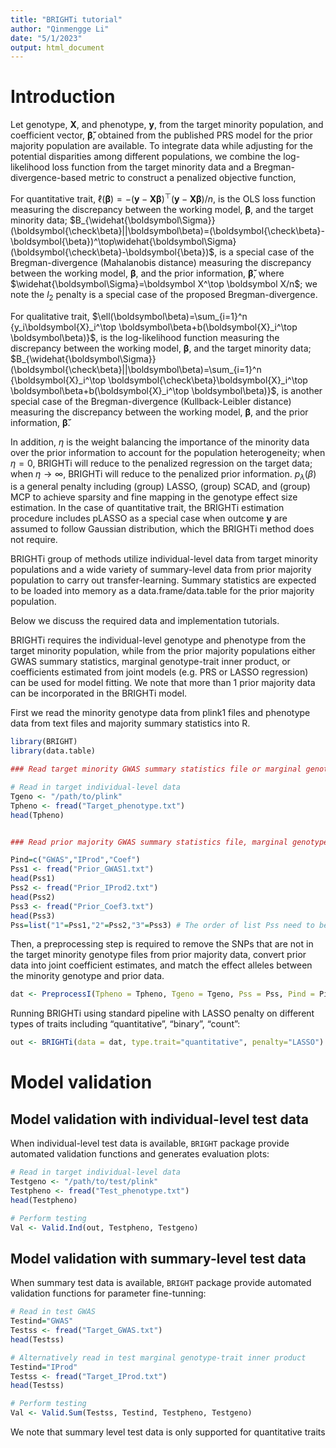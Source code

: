 ```yaml
---
title: "BRIGHTi tutorial"
author: "Qinmengge Li"
date: "5/1/2023"
output: html_document
---
```


# Introduction

\subsection{BRIGHTi with individual-level data} \label{sec: BRIGHTi}
Let genotype, $\boldsymbol X$, and phenotype, $\boldsymbol y$, from the target minority population, and coefficient vector, $\boldsymbol{\check\beta}$, obtained from the published PRS model for the prior majority population are available. To integrate data while adjusting for the potential disparities among different populations, we combine the log-likelihood loss function from the target minority data and a Bregman-divergence-based metric to construct a penalized objective function,
\begin{align}
Q_{BRIGHTi}(\boldsymbol\beta) = -\ell(\boldsymbol\beta)+\eta B_{\widehat{\boldsymbol\Sigma}}(\boldsymbol{\check\beta}||\boldsymbol\beta)+p_{\lambda}(\boldsymbol\beta).\label{eq: BRIGHTi}
\end{align}

For quantitative trait, $\ell(\boldsymbol\beta)=-(\boldsymbol y-\boldsymbol X\boldsymbol{\beta})^\top(\boldsymbol y-\boldsymbol X\boldsymbol{\beta})/n$, is the OLS loss function measuring the discrepancy between the working model, $\boldsymbol\beta$, and the target minority data; $B_{\widehat{\boldsymbol\Sigma}}(\boldsymbol{\check\beta}||\boldsymbol\beta)=(\boldsymbol{\check\beta}-\boldsymbol{\beta})^\top\widehat{\boldsymbol\Sigma}(\boldsymbol{\check\beta}-\boldsymbol{\beta})$, is a special case of the Bregman-divergence (Mahalanobis distance) measuring the discrepancy between the working model, $\boldsymbol\beta$, and the prior information, $\boldsymbol{\check\beta}$, where $\widehat{\boldsymbol\Sigma}=\boldsymbol X^\top \boldsymbol X/n$; we note the $l_2$ penalty is a special case of the proposed Bregman-divergence. 

For qualitative trait, $\ell(\boldsymbol\beta)=\sum_{i=1}^n {y_i\boldsymbol{X}_i^\top \boldsymbol\beta+b(\boldsymbol{X}_i^\top \boldsymbol\beta)}$, is the log-likelihood function measuring the discrepancy between the working model, $\boldsymbol\beta$, and the target minority data; $B_{\widehat{\boldsymbol\Sigma}}(\boldsymbol{\check\beta}||\boldsymbol\beta)=\sum_{i=1}^n {\boldsymbol{X}_i^\top \boldsymbol{\check\beta}\boldsymbol{X}_i^\top \boldsymbol\beta+b(\boldsymbol{X}_i^\top \boldsymbol\beta)}$, is another special case of the Bregman-divergence (Kullback-Leibler distance) measuring the discrepancy between the working model, $\boldsymbol\beta$, and the prior information, $\boldsymbol{\check\beta}$.

In addition, $\eta$ is the weight balancing the importance of the minority data over the prior information to account for the population heterogeneity; when $\eta=0$, BRIGHTi will reduce to the penalized regression on the target data; when $\eta\rightarrow\infty$, BRIGHTi will reduce to the penalized prior information. $p_{\lambda}(\beta)$ is a general penalty including (group) LASSO, (group) SCAD, and (group) MCP to achieve sparsity and fine mapping in the genotype effect size estimation. In the case of quantitative trait, the BRIGHTi estimation procedure includes pLASSO \citep{jiang2016variable} as a special case when outcome $\boldsymbol y$ are assumed to follow Gaussian distribution, which the BRIGHTi method does not require.

BRIGHTi group of methods utilize individual-level data from target minority populations and a wide variety of summary-level data from prior majority population to carry out transfer-learning.
Summary statistics are expected to be loaded into memory as a data.frame/data.table for the prior majority population. 

Below we discuss the required data and implementation tutorials.

BRIGHTi requires the individual-level genotype and phenotype from the target minority population, while from the prior majority populations either GWAS summary statistics, marginal genotype-trait inner product, or coefficients estimated from joint models (e.g. PRS or LASSO regression) can be used for model fitting. We note that more than 1 prior majority data can be incorporated in the BRIGHTi model.

First we read the minority genotype data from plink1 files and phenotype data from text files and majority summary statistics into R.


```r
library(BRIGHT)
library(data.table)

### Read target minority GWAS summary statistics file or marginal genotype-trait inner product file###

# Read in target individual-level data
Tgeno <- "/path/to/plink"
Tpheno <- fread("Target_phenotype.txt")
head(Tpheno)


### Read prior majority GWAS summary statistics file, marginal genotype-trait inner product, or joint coefficient estimates, more than 1 prior majority data can be read in###

Pind=c("GWAS","IProd","Coef")
Pss1 <- fread("Prior_GWAS1.txt")
head(Pss1)
Pss2 <- fread("Prior_IProd2.txt")
head(Pss2)
Pss3 <- fread("Prior_Coef3.txt")
head(Pss3)
Pss=list("1"=Pss1,"2"=Pss2,"3"=Pss3) # The order of list Pss need to be matched with Pind
```

Then, a preprocessing step is required to remove the SNPs that are not in the target minority genotype files from prior majority data, convert prior data into joint coefficient estimates, and match the effect alleles between the minority genotype and prior data.

```r
dat <- PreprocessI(Tpheno = Tpheno, Tgeno = Tgeno, Pss = Pss, Pind = Pind)
```

Running BRIGHTi using standard pipeline with LASSO penalty on different types of traits including "quantitative", "binary", "count": 
```r
out <- BRIGHTi(data = dat, type.trait="quantitative", penalty="LASSO")
```

# Model validation
## Model validation with individual-level test data
When individual-level test data is available, `BRIGHT` package provide automated validation functions and generates evaluation plots:

```r
# Read in target individual-level data
Testgeno <- "/path/to/test/plink"
Testpheno <- fread("Test_phenotype.txt")
head(Testpheno)

# Perform testing
Val <- Valid.Ind(out, Testpheno, Testgeno)
```

## Model validation with summary-level test data
When summary test data is available, `BRIGHT` package provide automated validation functions for parameter fine-tunning:

```r
# Read in test GWAS
Testind="GWAS"
Testss <- fread("Target_GWAS.txt")
head(Testss)

# Alternatively read in test marginal genotype-trait inner product
Testind="IProd"
Testss <- fread("Target_IProd.txt")
head(Testss)

# Perform testing
Val <- Valid.Sum(Testss, Testind, Testpheno, Testgeno)
```

We note that summary level test data is only supported for quantitative traits
